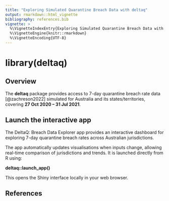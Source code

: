 ```yaml
---
title: "Exploring Simulated Quarantine Breach Data with deltaq"
output: rmarkdown::html_vignette
bibliography: references.bib
vignette: >
  %\VignetteIndexEntry{Exploring Simulated Quarantine Breach Data with deltaq}
  %\VignetteEngine{knitr::rmarkdown}
  %\VignetteEncoding{UTF-8}
---
```




# library(deltaq)


## Overview

The **deltaq** package provides access to 7-day quarantine breach rate data [@zachreson2022] simulated for Australia and its states/territories, covering **27 Oct 2020 – 31 Jul 2021**.

## Launch the interactive app 

The DeltaQ: Breach Data Explorer app provides an interactive dashboard for exploring 7-day quarantine breach rates across Australian jurisdictions.

The app automatically updates visualisations when inputs change, allowing real-time comparison of jurisdictions and trends. It is launched directly from R using:


**deltaq::launch_app()**


This opens the Shiny interface locally in your web browser.

## References

